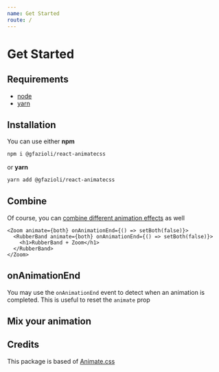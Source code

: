 ```yaml
---
name: Get Started
route: /
---
```



# Get Started

## Requirements

* [node](https://nodejs.org)
* [yarn](https://yarnpkg.com/en/docs/install#mac-stable)

## Installation

You can use either **npm**

```bash
npm i @gfazioli/react-animatecss
```

or **yarn**

```bash
yarn add @gfazioli/react-animatecss
```

## Combine

Of course, you can [combine different animation effects](https://codesandbox.io/s/rmyqwq2wmo) as well

```
<Zoom animate={both} onAnimationEnd={() => setBoth(false)}>
  <RubberBand animate={both} onAnimationEnd={() => setBoth(false)}>
    <h1>RubberBand + Zoom</h1>
  </RubberBand>
</Zoom>
```

## onAnimationEnd

You may use the `onAnimationEnd` event to detect when an animation is completed. This is useful to reset the `animate` prop

## Mix your animation

<CodeSandbox id="rmyqwq2wmo" />

## Credits

This package is based of [Animate.css](https://github.com/daneden/animate.css)